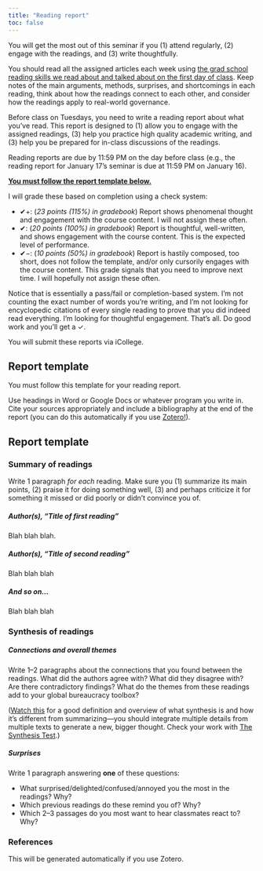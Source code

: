 ```yaml
---
title: "Reading report"
toc: false
---
```


You will get the most out of this seminar if you (1) attend regularly, (2) engage with the readings, and (3) write thoughtfully.

You should read all the assigned articles each week using [the grad school reading skills we read about and talked about on the first day of class](/class/01-class.qmd). Keep notes of the main arguments, methods, surprises, and shortcomings in each reading, think about how the readings connect to each other, and consider how the readings apply to real-world governance.

Before class on Tuesdays, you need to write a reading report about what you've read. This report is designed to (1) allow you to engage with the assigned readings, (3) help you practice high quality academic writing, and (3) help you be prepared for in-class discussions of the readings.

Reading reports are due by 11:59 PM on the day before class (e.g., the reading report for January 17's seminar is due at 11:59 PM on January 16).

[**You must follow the report template below.**](#report-template)

I will grade these based on completion using a check system:

- ✔+: (*23 points (115%) in gradebook*) Report shows phenomenal thought and engagement with the course content. I will not assign these often.
- ✔: (*20 points (100%) in gradebook*) Report is thoughtful, well-written, and shows engagement with the course content. This is the expected level of performance.
- ✔−: (*10 points (50%) in gradebook*) Report is hastily composed, too short, does not follow the template, and/or only cursorily engages with the course content. This grade signals that you need to improve next time. I will hopefully not assign these often.

Notice that is essentially a pass/fail or completion-based system. I'm not counting the exact number of words you're writing, and I'm not looking for encyclopedic citations of every single reading to prove that you did indeed read everything. I'm looking for thoughtful engagement. That's all. Do good work and you'll get a ✓.

You will submit these reports via iCollege.


## Report template

You must follow this template for your reading report. 

Use headings in Word or Google Docs or whatever program you write in. Cite your sources appropriately and include a bibliography at the end of the report (you can do this automatically if you use [Zotero!](https://www.zotero.org/)).

::: {.callout-tip}

## Report template

### Summary of readings

Write 1 paragraph *for each* reading. Make sure you (1) summarize its main points, (2) praise it for doing something well, (3) and perhaps criticize it for something it missed or did poorly or didn't convince you of.

##### Author(s), "Title of first reading"

Blah blah blah.

##### Author(s), "Title of second reading"

Blah blah blah

##### And so on…

Blah blah blah


### Synthesis of readings

##### Connections and overall themes

Write 1–2 paragraphs about the connections that you found between the readings. What did the authors agree with? What did they disagree with? Are there contradictory findings? What do the themes from these readings add to your global bureaucracy toolbox?

([Watch this](https://www.youtube.com/watch?v=R_rnkM7jvlY) for a good definition and overview of what synthesis is and how it's different from summarizing—you should integrate multiple details from multiple texts to generate a new, bigger thought. Check your work with [The Synthesis Test](https://www.youtube.com/watch?v=R_rnkM7jvlY&t=241s).)

##### Surprises

Write 1 paragraph answering **one** of these questions:

- What surprised/delighted/confused/annoyed you the most in the readings? Why?
- Which previous readings do these remind you of? Why?
- Which 2–3 passages do you most want to hear classmates react to? Why?


### References

This will be generated automatically if you use Zotero.
:::
